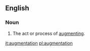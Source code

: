 ==English==

===Noun===
# The act or process of [[augment]]ing.

[[it:augmentation]]
[[pl:augmentation]]
